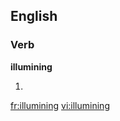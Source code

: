 
==English==

===Verb===
'''illumining'''

# {{present participle of|[[illumine]]}}

[[fr:illumining]]
[[vi:illumining]]
